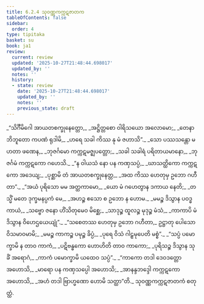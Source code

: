```yaml
---
title: 6.2.4 သုဝဏ္ဏကက္ကဋဇာတက
tableOfContents: false
sidebar:
  order: 4
type: tipitaka
basket: su
book: ja1
review:
  current: review
  updated: '2025-10-27T21:48:44.698017'
  updated_by: ''
  notes: ''
  history:
  - state: review
    date: '2025-10-27T21:48:44.698017'
    updated_by: ''
    notes: ''
    previous_state: draft
---
```



<ReviewStatus review={frontmatter.review} showDetails={true} />

<HypothesisAnnotation frontmatter={frontmatter} />

<DynamicBreadcrumb />

<Division number="95" book="ja1" e="ch" v="22" p="148">

<Paragraph number="1427" type="verses" book="ja1">
_“သိင်္ဂီမိဂေါ အာယတစက္ခုနေတ္တော,_  
_အဋ္ဌိတ္တစော ဝါရိသယော အလောမော;_  
_တေနာဘိဘူတော ကပဏံ ရုဒါမိ,_  
_ဟရေ သခါ ကိဿ နု မံ ဇဟာသိ”._  

</Paragraph>

</Division>
<Division number="96" book="ja1" e="ch" v="22" p="149">

<Paragraph number="1428" type="verses" book="ja1">
_သော ပဿသန္တော မဟတာ ဖဏေန,_  
_ဘုဇင်္ဂမော ကက္ကဋမဇ္ဈပတ္တော;_  
_သခါ သခါရံ ပရိတာယမာနော,_  
_ဘုဇင်္ဂမံ ကက္ကဋကော ဂဟေသိ._  

</Paragraph>

</Division>
<Division number="97" book="ja1" e="ch" v="22" p="149">

<Paragraph number="1429" type="verses" book="ja1">
_“န ဝါယသံ နော ပန ကဏှသပ္ပံ,_  
_ဃာသတ္ထိကော ကက္ကဋကော အဒေယျ;_  
_ပုစ္ဆာမိ တံ အာယတစက္ခုနေတ္တ,_  
_အထ ကိဿ ဟေတုမှ ဥဘော ဂဟီတာ”._  

</Paragraph>

</Division>
<Division number="98" book="ja1" e="ch" v="22" p="149">

<Paragraph number="1430" type="verses" book="ja1">
_“အယံ ပုရိသော မမ အတ္ထကာမော,_  
_ယော မံ ဂဟေတွာန ဒကာယ နေတိ;_  
_တသ္မိံ မတေ ဒုက္ခမနပ္ပကံ မေ,_  
_အဟဉ္စ ဧသော စ ဥဘော န ဟောမ._  

</Paragraph>

</Division>
<Division number="99" book="ja1" e="ch" v="22" p="149">

<Paragraph number="1431" type="verses" book="ja1">
_မမဉ္စ ဒိသွာန ပဝဒ္ဓကာယံ,_  
_သဗ္ဗော ဇနော ဟိံသိတုမေဝ မိစ္ဆေ;_  
_သာဒုဉ္စ ထူလဉ္စ မုဒုဉ္စ မံသံ,_  
_ကာကာပိ မံ ဒိသွာန ဝိဟေဌယေယျုံ”._  

</Paragraph>

</Division>
<Division number="100" book="ja1" e="ch" v="22" p="149">

<Paragraph number="1432" type="verses" book="ja1">
_“သစေတဿ ဟေတုမှ ဥဘော ဂဟီတာ,_  
ဥဋ္ဌာတု ပေါသော ဝိသမာဝမာမိ;_  
_မမဉ္စ ကာကဉ္စ ပမုဉ္စ ခိပ္ပံ,_  
_ပုရေ ဝိသံ ဂါဠှမုပေတိ မစ္စံ”._  

</Paragraph>

</Division>
<Division number="101" book="ja1" e="ch" v="22" p="149">

<Paragraph number="1433" type="verses" book="ja1">
_“သပ္ပံ ပမောက္ခာမိ န တာဝ ကာကံ,_  
_ပဋိဗန္ဓကော ဟောဟိတိ တာဝ ကာကော;_  
_ပုရိသဉ္စ ဒိသွာန သုခိံ အရောဂံ,_  
_ကာကံ ပမောက္ခာမိ ယထေဝ သပ္ပံ”._  

</Paragraph>

</Division>
<Division number="102" book="ja1" e="ch" v="22" p="150">

<Paragraph number="1434" type="verses" book="ja1">
_“ကာကော တဒါ ဒေဝဒတ္တော အဟောသိ,_  
_မာရော ပန ကဏှသပ္ပေါ အဟောသိ;_  
_အာနန္ဒဘဒ္ဒေါ ကက္ကဋကော အဟောသိ,_  
_အဟံ တဒါ ဗြာဟ္မဏော ဟောမိ သတ္ထာ”တိ._  


</Paragraph>
</Division>

<Paragraph number="1435" type="center" book="ja1">
သုဝဏ္ဏကက္ကဋဇာတကံ စတုတ္ထံ.
</Paragraph>